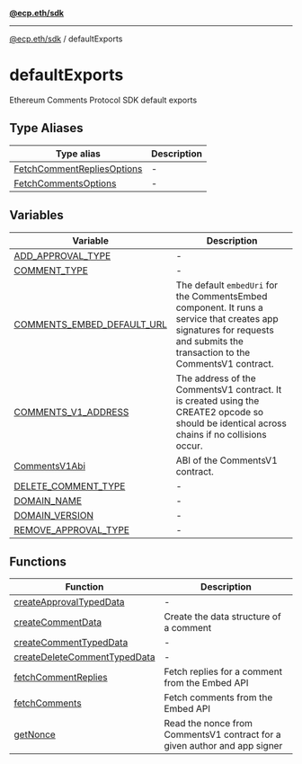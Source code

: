 [**@ecp.eth/sdk**](/sdk-reference/index.mdx)

***

[@ecp.eth/sdk](/sdk-reference/index.mdx) / defaultExports

# defaultExports

Ethereum Comments Protocol SDK default exports

## Type Aliases

| Type alias | Description |
| ------ | ------ |
| [FetchCommentRepliesOptions](/sdk-reference/defaultExports/type-aliases/FetchCommentRepliesOptions.mdx) | - |
| [FetchCommentsOptions](/sdk-reference/defaultExports/type-aliases/FetchCommentsOptions.mdx) | - |

## Variables

| Variable | Description |
| ------ | ------ |
| [ADD\_APPROVAL\_TYPE](/sdk-reference/defaultExports/variables/ADD_APPROVAL_TYPE.mdx) | - |
| [COMMENT\_TYPE](/sdk-reference/defaultExports/variables/COMMENT_TYPE.mdx) | - |
| [COMMENTS\_EMBED\_DEFAULT\_URL](/sdk-reference/defaultExports/variables/COMMENTS_EMBED_DEFAULT_URL.mdx) | The default `embedUri` for the CommentsEmbed component. It runs a service that creates app signatures for requests and submits the transaction to the CommentsV1 contract. |
| [COMMENTS\_V1\_ADDRESS](/sdk-reference/defaultExports/variables/COMMENTS_V1_ADDRESS.mdx) | The address of the CommentsV1 contract. It is created using the CREATE2 opcode so should be identical across chains if no collisions occur. |
| [CommentsV1Abi](/sdk-reference/defaultExports/variables/CommentsV1Abi.mdx) | ABI of the CommentsV1 contract. |
| [DELETE\_COMMENT\_TYPE](/sdk-reference/defaultExports/variables/DELETE_COMMENT_TYPE.mdx) | - |
| [DOMAIN\_NAME](/sdk-reference/defaultExports/variables/DOMAIN_NAME.mdx) | - |
| [DOMAIN\_VERSION](/sdk-reference/defaultExports/variables/DOMAIN_VERSION.mdx) | - |
| [REMOVE\_APPROVAL\_TYPE](/sdk-reference/defaultExports/variables/REMOVE_APPROVAL_TYPE.mdx) | - |

## Functions

| Function | Description |
| ------ | ------ |
| [createApprovalTypedData](/sdk-reference/defaultExports/functions/createApprovalTypedData.mdx) | - |
| [createCommentData](/sdk-reference/defaultExports/functions/createCommentData.mdx) | Create the data structure of a comment |
| [createCommentTypedData](/sdk-reference/defaultExports/functions/createCommentTypedData.mdx) | - |
| [createDeleteCommentTypedData](/sdk-reference/defaultExports/functions/createDeleteCommentTypedData.mdx) | - |
| [fetchCommentReplies](/sdk-reference/defaultExports/functions/fetchCommentReplies.mdx) | Fetch replies for a comment from the Embed API |
| [fetchComments](/sdk-reference/defaultExports/functions/fetchComments.mdx) | Fetch comments from the Embed API |
| [getNonce](/sdk-reference/defaultExports/functions/getNonce.mdx) | Read the nonce from CommentsV1 contract for a given author and app signer |
